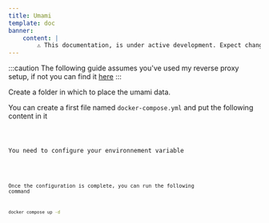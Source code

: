 ```yaml
---
title: Umami
template: doc
banner:
    content: |
        ⚠️ This documentation, is under active development. Expect changes!
---
```


:::caution
The following guide assumes you've used my reverse proxy setup, if not you can find it <a href="/tools/nginx-proxy/">here</a>
:::


Create a folder in which to place the umami data.

You can create a first file named `docker-compose.yml` and put the following content in it


<Code code={content} lang="yml" title="docker-compose.yml" />

You need to configure your environnement variable


<Code code={contentEnv} lang="txt" title=".env" />

Once the configuration is complete, you can run the following command

```bash
docker compose up -d
```
